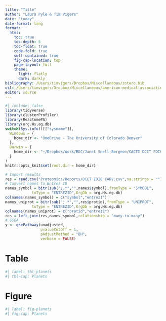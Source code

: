 ```yaml
---
title: "Title"
author: "Laura Pyle & Tim Vigers"
date: "today"
date-format: long
format:
  html:
    toc: true
    toc-depth: 5
    toc-float: true
    code-fold: true
    self-contained: true
    fig-cap-location: top
    page-layout: full
    theme:
      light: flatly
      dark: darkly
bibliography: /Users/timvigers/Dropbox/Miscellaneous/zotero.bib
csl: /Users/timvigers/Dropbox/Miscellaneous/american-medical-association.csl
editor: source
---
```


```r
#| include: false
library(tidyverse)
library(clusterProfiler)
library(ReactomePA)
library(org.Hs.eg.db)
switch(Sys.info()[["sysname"]],
  Windows = {
    home_dir <- "OneDrive - The University of Colorado Denver"
  },
  Darwin = {
    home_dir <- "~/Dropbox/Work/BDC/Janet Snell-Bergeon/CACTI DCCT EDIC omics R01"
  }
)
knitr::opts_knit$set(root.dir = home_dir)
```

```r
# Import results
res = read.csv("Proteomics/Reports/DCCT EDIC CARV.csv",na.strings = "")
# Convert names to Entrez ID
names_symbol = bitr(sub(";.*","",names$symbol),fromType = "SYMBOL",
            toType = "ENTREZID",OrgDb = org.Hs.eg.db)
colnames(names_symbol) = c("symbol","entrez1")
names_uniprot = bitr(sub(";.*","",res$protid),fromType = "UNIPROT",
            toType = "ENTREZID",OrgDb = org.Hs.eg.db)
colnames(names_uniprot) = c("protid","entrez2")
res = left_join(res,names_symbol,relationship = "many-to-many")
# GSEA
y <- gsePathway(unadjusted, 
                pvalueCutoff = 1,
                pAdjustMethod = "BH", 
                verbose = FALSE)
```

# Table

```r
#| label: tbl-planets
#| tbl-cap: Planets

```

# Figure

```r
#| label: fig-planets
#| fig-cap: Planets

```
